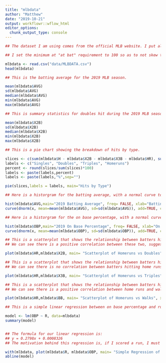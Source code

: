 ```yaml
---
title: "mlbdata"
author: "Matthew"
date: "2019-10-21"
output: workflowr::wflow_html
editor_options:
  chunk_output_type: console
---
```





```r
## The dataset I am using comes from the official MLB website. I put all of this information into an excel and turned it into a CSV. It includes a variety of batting data, including singles, doubles, triples home runs, batting average, and additional advanced metrics.

## I set the minimum at "at bat" requirement to 100 so as to not skew the data set from players who may not typically bat (pitchers, reserve players) and obtain a more accurate set of information. This is common practice for sports analysis.

mlbdata <- read.csv("data/MLBDATA.csv")
head(mlbdata)

```




```r
## This is the batting average for the 2019 MLB season. 

mean(mlbdata$AVG)
sd(mlbdata$AVG)
median(mlbdata$AVG)
min(mlbdata$AVG)
max(mlbdata$AVG)

```

```r
## This is summary statistics for doubles hit during the 2019 MLB season. 

mean(mlbdata$X2B)
sd(mlbdata$X2B)
median(mlbdata$X2B)
min(mlbdata$X2B)
max(mlbdata$X2B)

```


```r

## This is a pie chart showing the breakdown of hits by type.

slices <- c(sum(mlbdata$H - mlbdata$X2B - mlbdata$X3B - mlbdata$HR), sum(mlbdata$X2B), sum(mlbdata$X3B), sum(mlbdata$HR))
labels <- c("Singles", "Doubles", "Triples", "Homeruns")
percent <- round(slices/sum(slices)*100)
labels <- paste(labels,percent)
labels <- paste(labels,"%",sep="")

pie(slices,labels = labels, main="Hits by Type")


```



```r
## Here is a historgram for the batting average, with a normal curve to show comparison to. This data appears close to being normally distributed

hist(mlbdata$AVG,main="2019 Batting Average", freq= FALSE, xlab="Batting Average", ylab= NULL, col="lightblue1")
curve(dnorm(x, mean=mean(mlbdata$AVG), sd=sd(mlbdata$AVG)), add=TRUE, col="darkblue",lwd=1)

```

```r
## Here is a historgram for the on base percentage, with a normal curve to show comparison to. This data appears close to being normally distributed, similar to the batting average histogram.

hist(mlbdata$OBP,main="2019 On Base Percentage", freq= FALSE, xlab="On Base Percentage", ylab= NULL, col="lightblue1")
curve(dnorm(x, mean=mean(mlbdata$OBP), sd=sd(mlbdata$OBP)), add=TRUE, col="darkblue",lwd=1)
```


```r
## This is a scatterplot that shows the relationship between batters hitting home runs and doubles. 
## We can see there is a positive correlation between these two, suggesting that a player who hits a lot of homeruns will likely also hit a lot of doubles throughout the season

plot(mlbdata$HR,mlbdata$X2B, main= "Scatterplot of Homeruns vs Doubles" , xlab="Home Runs", ylab="Doubles")

```


```r
## This is a scatterplot that shows the relationship between batters hitting home runs and triples. 
## We can see there is no correlation between batters hitting home runs and triples. This is likely because power hitters lack the speed to get around the bases quickly enough to get to third base. 

plot(mlbdata$HR,mlbdata$X3B, main= "Scatterplot of Homeruns vs Triples", xlab="Home Runs", ylab="Triples")

```


```r
## This is a scatterplot that shows the relationship between batters hitting home runs and getting walked. 
## We can see there is a positive correlation between home runs and walks. This is likely because a walk is less meaningful to give up than a homerun, so pitchers often play more conservatively with their pitch selection against power hitters.

plot(mlbdata$HR,mlbdata$BB, main= "Scatterplot of Homeruns vs Walks", xlab="Home Runs", ylab="Walks")

```

```r
## This is a simple linear regression between on base percentage and runs scored. As the batter's on base percentage goes up, they score more runs. A player who has a high on base percentage and low number of runs scored is evidence that the players after him do a poor job of getting that player to home.

model <- lm(OBP ~ R, data=mlbdata)
summary(model)


## The formula for our linear regression is:
## y = 0.2798x + 0.0008326
## The motivation behind this regression is, if I scored a run, I must have been on base. Given additional data regarding runs scored, how does this affect my OBP? The formula gives us insight into that question.

with(mlbdata, plot(mlbdata$R, mlbdata$OBP, main= "Simple Regression of Runs Scored vs OBP", xlab = "Runs", ylab = "OBP"))
abline(model)

```
